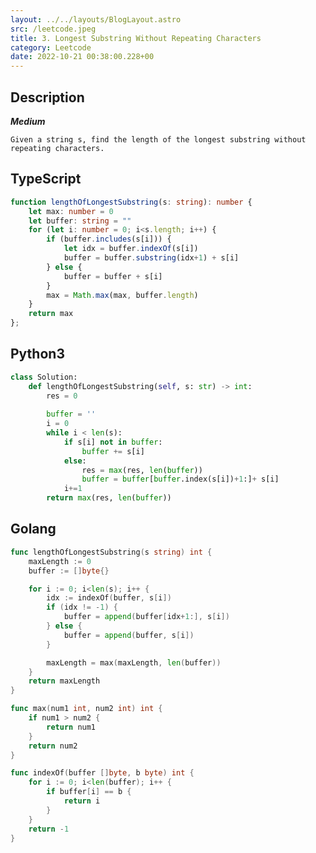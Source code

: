 ```yaml
---
layout: ../../layouts/BlogLayout.astro 
src: /leetcode.jpeg
title: 3. Longest Substring Without Repeating Characters
category: Leetcode 
date: 2022-10-21 00:38:00.228+00 
---
```


## Description
***Medium***
```
Given a string s, find the length of the longest substring without repeating characters.
```
## TypeScript
```typescript
function lengthOfLongestSubstring(s: string): number {
    let max: number = 0
    let buffer: string = ""
    for (let i: number = 0; i<s.length; i++) {
        if (buffer.includes(s[i])) {
            let idx = buffer.indexOf(s[i])
            buffer = buffer.substring(idx+1) + s[i]
        } else {
            buffer = buffer + s[i]
        }
        max = Math.max(max, buffer.length)
    }
    return max
};
```

## Python3 
```python
class Solution:
    def lengthOfLongestSubstring(self, s: str) -> int:
        res = 0
        
        buffer = ''
        i = 0
        while i < len(s):
            if s[i] not in buffer:
                buffer += s[i]
            else:
                res = max(res, len(buffer))
                buffer = buffer[buffer.index(s[i])+1:]+ s[i]
            i+=1
        return max(res, len(buffer))
```

## Golang
```go
func lengthOfLongestSubstring(s string) int {
    maxLength := 0
    buffer := []byte{}

    for i := 0; i<len(s); i++ {
        idx := indexOf(buffer, s[i])
        if (idx != -1) {
            buffer = append(buffer[idx+1:], s[i])
        } else {
            buffer = append(buffer, s[i])
        }

        maxLength = max(maxLength, len(buffer))
    }
    return maxLength
}

func max(num1 int, num2 int) int {
    if num1 > num2 {
        return num1 
    }
    return num2 
}

func indexOf(buffer []byte, b byte) int {
    for i := 0; i<len(buffer); i++ {
        if buffer[i] == b {
            return i
        }
    }
    return -1
}
```
